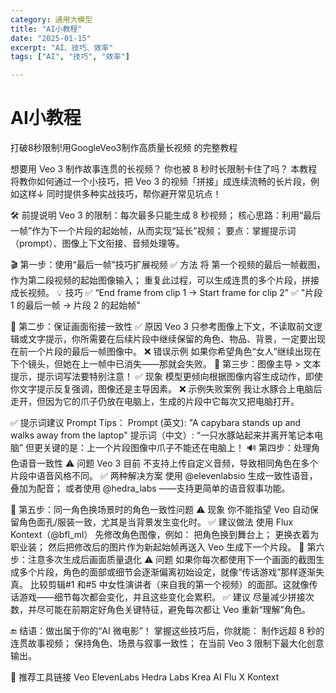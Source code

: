 ```yaml
---
category: 通用大模型
title: "AI小教程"
date: "2025-01-15"
excerpt: "AI、技巧、效率"
tags: ["AI", "技巧", "效率"]

---
```


# AI小教程

打破8秒限制!用GoogleVeo3制作高质量长视频
的完整教程

想要用 Veo 3 制作故事连贯的长视频？
你也被 8 秒时长限制卡住了吗？
本教程将教你如何通过一个小技巧，把 Veo 3 的视频「拼接」成连续流畅的长片段，例如这样↓
同时提供多种实战技巧，帮你避开常见坑点！

🛠️ 前提说明
Veo 3 的限制：每次最多只能生成 8 秒视频；
核心思路：利用“最后一帧”作为下一个片段的起始帧，从而实现“延长”视频；
要点：掌握提示词（prompt）、图像上下文衔接、音频处理等。

🎬 第一步：使用“最后一帧”技巧扩展视频
✅ 方法
将 第一个视频的最后一帧截图，作为第二段视频的起始图像输入；
重复此过程，可以生成连贯的多个片段，拼接成长视频。
💡 技巧
✅ “End frame from clip 1 → Start frame for clip 2”
✅ "片段 1 的最后一帧 → 片段 2 的起始帧"

🎯 第二步：保证画面衔接一致性
✅ 原因
Veo 3 只参考图像上下文，不读取前文逻辑或文字提示，你所需要在后续片段中继续保留的角色、物品、背景，一定要出现在前一个片段的最后一帧图像中。
❌ 错误示例
如果你希望角色“女人”继续出现在下个镜头，但她在上一帧中已消失——那就会失败。
🧠 第三步：图像主导 > 文本提示，提示词写法要特别注意！
✅ 现象
模型更倾向根据图像内容生成动作，即使你文字提示反复强调，图像还是主导因素。
❌ 示例失败案例
我让水豚合上电脑后走开，但因为它的爪子仍放在电脑上，生成的片段中它每次又把电脑打开。

✅ 提示词建议 Prompt Tips：
Prompt (英文): "A capybara stands up and walks away from the laptop"
提示词（中文）: “一只水豚站起来并离开笔记本电脑”
但更关键的是：上一个片段图像中爪子不能还在电脑上！
🔊 第四步：处理角色语音一致性
⚠️ 问题
Veo 3 目前 不支持上传自定义音频，导致相同角色在多个片段中语音风格不同。
✅ 两种解决方案
使用 @elevenlabsio 生成一致性语音，叠加为配音；
或者使用 @hedra_labs ——支持更简单的语音叙事功能。

👗 第五步：同一角色换场景时的角色一致性问题
⚠️ 现象
你不能指望 Veo 自动保留角色面孔/服装一致，尤其是当背景发生变化时。
✅ 建议做法
使用 Flux Kontext（@bfl_ml） 先修改角色图像，例如：
把角色换到舞台上；
更换衣着为职业装；
然后把修改后的图片作为新起始帧再送入 Veo 生成下一个片段。
🧵 第六步：注意多次生成后画面质量退化
⚠️ 问题
如果你每次都使用下一个画面的截图生成多个片段，角色的面部或细节会逐渐偏离初始设定，就像“传话游戏”那样逐渐失真。
比较剪辑#1 和#5 中女性演讲者（来自我的第一个视频）的面部。这就像传话游戏——细节每次都会变化，并且这些变化会累积。
✅ 建议
尽量减少拼接次数，并尽可能在前期定好角色关键特征，避免每次都让 Veo 重新“理解”角色。

🔚 结语：做出属于你的“AI 微电影”！
掌握这些技巧后，你就能：
制作远超 8 秒的连贯故事视频；
保持角色、场景与叙事一致性；
在当前 Veo 3 限制下最大化创意输出。

🧩 推荐工具链接
Veo
ElevenLabs
Hedra Labs
Krea AI 
Flu X Kontext